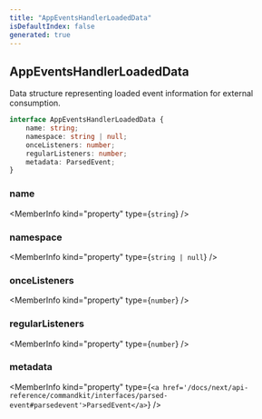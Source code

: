 ```yaml
---
title: "AppEventsHandlerLoadedData"
isDefaultIndex: false
generated: true
---
```



<!-- This file was generated from the CommandKit source. Do not modify. Instead, re-run the "docgen" script -->


## AppEventsHandlerLoadedData

<GenerationInfo sourceFile="packages/commandkit/src/app/handlers/AppEventsHandler.ts" sourceLine="34" packageName="commandkit" />

Data structure representing loaded event information for external consumption.

```ts title="Signature"
interface AppEventsHandlerLoadedData {
    name: string;
    namespace: string | null;
    onceListeners: number;
    regularListeners: number;
    metadata: ParsedEvent;
}
```

<div className="members-wrapper">

### name

<MemberInfo kind="property" type={`string`}   />


### namespace

<MemberInfo kind="property" type={`string | null`}   />


### onceListeners

<MemberInfo kind="property" type={`number`}   />


### regularListeners

<MemberInfo kind="property" type={`number`}   />


### metadata

<MemberInfo kind="property" type={`<a href='/docs/next/api-reference/commandkit/interfaces/parsed-event#parsedevent'>ParsedEvent</a>`}   />




</div>
